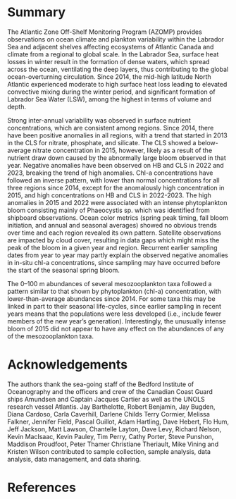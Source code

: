 # Summary

The Atlantic Zone Off-Shelf Monitoring Program (AZOMP) provides observations on ocean climate and plankton variability within the Labrador Sea and adjacent shelves affecting ecosystems of Atlantic Canada and climate from a regional to global scale. In the Labrador Sea, surface heat losses in winter result in the formation of dense waters, which spread across the ocean, ventilating the deep layers, thus contributing to the global ocean-overturning circulation. Since 2014, the mid-high latitude North Atlantic experienced moderate to high surface heat loss leading to elevated convective mixing during the winter period, and significant formation of Labrador Sea Water (LSW), among the highest in terms of volume and depth.  

Strong inter-annual variability was observed in surface nutrient concentrations, which are consistent among regions. Since 2014, there have been positive anomalies in all regions, with a trend that started in 2013 in the CLS for nitrate, phosphate, and silicate. The CLS showed a below-average nitrate concentration in 2015, however, likely as a result of the nutrient draw down caused by the abnormally large bloom observed in that year. Negative anomalies have been observed on HB and CLS in 2022 and 2023, breaking the trend of high anomalies. Chl-a concentrations have followed an inverse pattern, with lower than normal concentrations for all three regions since 2014, except for the anomalously high concentration in 2015, and high concentrations on HB and CLS in 2022-2023. The high anomalies in 2015 and 2022 were associated with an intense phytoplankton bloom consisting mainly of Phaeocystis sp. which was identified from shipboard observations. Ocean color metrics (spring peak timing, fall bloom initiation, and annual and seasonal averages) showed no obvious trends over time and each region revealed its own pattern. Satellite observations are impacted by cloud cover, resulting in data gaps which might miss the peak of the bloom in a given year and region. Recurrent earlier sampling dates from year to year may partly explain the observed negative anomalies in in-situ chl-a concentrations, since sampling may have occurred before the start of the seasonal spring bloom.  

The 0–100 m abundances of several mesozooplankton taxa followed a pattern similar to that shown by phytoplankton (chl-a) concentration, with lower-than-average abundances since 2014. For some taxa this may be linked in part to their seasonal life-cycles, since earlier sampling in recent years means that the populations were less developed (i.e., include fewer members of the new year’s generation). Interestingly, the unusually intense bloom of 2015 did not appear to have any effect on the abundances of any of the mesozooplankton taxa.  


# Acknowledgements

The authors thank the sea-going staff of the Bedford Institute of Oceanography and the officers and crew of the Canadian Coast Guard ships Amundsen and Captain Jacques Cartier as well as the UNOLS research vessel Atlantis. Jay Barthelotte, Robert Benjamin, Jay Bugden, Diana Cardoso, Carla Caverhill, Darlene Childs Terry Cormier, Melissa Falkner, Jennifer Field, Pascal Guillot, Adam Hartling, Dave Hebert, Flo Hum, Jeff Jackson, Matt Lawson, Chantelle Layton, Dave Levy, Richard Nelson, Kevin MacIsaac, Kevin Pauley, Tim Perry, Cathy Porter, Steve Punshon, Maddison Proudfoot, Peter Thamer Christiane Theriault, Mike Vining and Kristen Wilson contributed to sample collection, sample analysis, data analysis, data management, and data sharing.  


\clearpage

# References

<div id="refs"></div>
